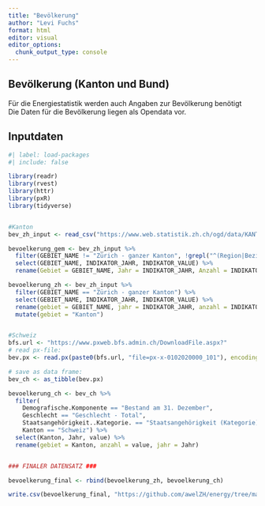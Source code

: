 ---
title: "Bevölkerung"
author: "Levi Fuchs"
format: html
editor: visual
editor_options: 
  chunk_output_type: console
---

## Bevölkerung (Kanton und Bund)

Für die Energiestatistik werden auch Angaben zur Bevölkerung benötigt <br> Die Daten für die Bevölkerung liegen als Opendata vor.

## Inputdaten

```{r}
#| label: load-packages
#| include: false

library(readr)
library(rvest)
library(httr)
library(pxR)
library(tidyverse)


#Kanton
bev_zh_input <- read_csv("https://www.web.statistik.zh.ch/ogd/data/KANTON_ZUERICH_133.csv", show_col_types = F) 

bevoelkerung_gem <- bev_zh_input %>%
  filter(GEBIET_NAME != "Zürich - ganzer Kanton", !grepl("^(Region|Bezirk)", GEBIET_NAME)) %>%
  select(GEBIET_NAME, INDIKATOR_JAHR, INDIKATOR_VALUE) %>%
  rename(Gebiet = GEBIET_NAME, Jahr = INDIKATOR_JAHR, Anzahl = INDIKATOR_VALUE)

bevoelkerung_zh <- bev_zh_input %>%
  filter(GEBIET_NAME == "Zürich - ganzer Kanton") %>%
  select(GEBIET_NAME, INDIKATOR_JAHR, INDIKATOR_VALUE) %>%
  rename(gebiet = GEBIET_NAME, jahr = INDIKATOR_JAHR, anzahl = INDIKATOR_VALUE) %>%
  mutate(gebiet = "Kanton")


#Schweiz
bfs.url <- "https://www.pxweb.bfs.admin.ch/DownloadFile.aspx?"
# read px-file:
bev.px <- read.px(paste0(bfs.url, "file=px-x-0102020000_101"), encoding="utf-8")

# save as data frame:
bev_ch <- as_tibble(bev.px)

bevoelkerung_ch <- bev_ch %>%
  filter(
    Demografische.Komponente == "Bestand am 31. Dezember",
    Geschlecht == "Geschlecht - Total",
    Staatsangehörigkeit..Kategorie. == "Staatsangehörigkeit (Kategorie) - Total",
    Kanton == "Schweiz") %>%
  select(Kanton, Jahr, value) %>%
  rename(gebiet = Kanton, anzahl = value, jahr = Jahr)


### FINALER DATENSATZ ###

bevoelkerung_final <- rbind(bevoelkerung_zh, bevoelkerung_ch)

write.csv(bevoelkerung_final, "https://github.com/awelZH/energy/tree/main/data/output/bevoelkerung.csv")

```
